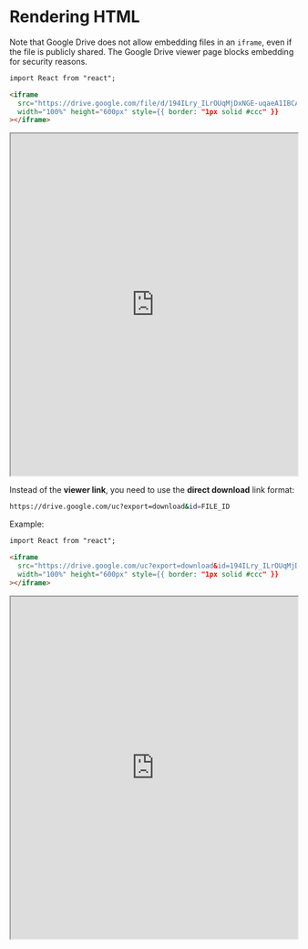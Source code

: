 
# Rendering HTML

Note that Google Drive does not allow embedding files in an `iframe`, even if the file is publicly shared. The Google Drive viewer page blocks embedding for security reasons.

```html
import React from "react";

<iframe
  src="https://drive.google.com/file/d/194ILry_ILrOUqMjDxNGE-uqaeA1IBCAA/view"
  width="100%" height="600px" style={{ border: "1px solid #ccc" }}
></iframe>
```

<iframe
  src="https://drive.google.com/file/d/194ILry_ILrOUqMjDxNGE-uqaeA1IBCAA/view"
  width="100%"
  height="600px"
  style={{ border: "1px solid #ccc" }}
></iframe>

Instead of the **viewer link**, you need to use the **direct download** link format:

```bash
https://drive.google.com/uc?export=download&id=FILE_ID
```

Example:

```html
import React from "react";

<iframe
  src="https://drive.google.com/uc?export=download&id=194ILry_ILrOUqMjDxNGE-uqaeA1IBCAA"
  width="100%" height="600px" style={{ border: "1px solid #ccc" }}
></iframe>
```

<iframe
  src="https://drive.google.com/uc?export=download&id=194ILry_ILrOUqMjDxNGE-uqaeA1IBCAA"
  width="100%"
  height="600px"
  style={{ border: "1px solid #ccc" }}
></iframe>
